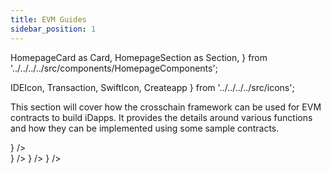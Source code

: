```yaml
---
title: EVM Guides
sidebar_position: 1
---
```


  HomepageCard as Card,
  HomepageSection as Section,
} from '../../../../src/components/HomepageComponents';

  IDEIcon,
  Transaction,
  SwiftIcon,
  Createapp
} from '../../../../src/icons';

This section will cover how the crosschain framework can be used for EVM contracts to build iDapps. It provides the details around various functions and how they can be implemented using some sample contracts.


<Section title="Start with Building" id="web-sdks">
  <Card
    title="Build your first iDapp in 5 steps"
    description="Build your first EVM iDapp in 5 simple steps. Beginning from writing the code to deployment."
    to="evm-guides/your-first-crosschain-nft-contract"
    icon={<IDEIcon />}
  />
</Section>
<Section title="Theoretical Concepts" id="web-sdks">
    <Card
    title="iDapp Functions"
    description="Understand the various functions Crosstalk provides to create your iDapp."
    to="evm-guides/iDapp-functions"
    icon={<Transaction />}
  />
  <Card
    title="Cross-chain Read Requests"
    description="Capability to read the state of contracts present on one chain from a different chain."
    to="evm-guides/cross-chain-read-requests"
    icon={<Createapp />}
  />
  <Card
    title="Additional Security Module"
    description="How iDapps can use ASM to add another layer of security as required."
    to="evm-guides/asm-implementation"
    icon={<SwiftIcon />}
  />

  </Section>